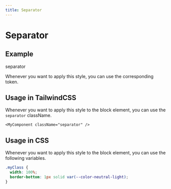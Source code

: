 ```yaml
---
title: Separator
---
```


# Separator

## Example

<div key="separator" className="box flex items-center">
  <div style={{ flex: "0 0 96px" }}>
    <div className="title-m">separator</div>
  </div>
  <div className="separator w-[240px] h-0" />
</div>

Whenever you want to apply this style, you can use the corresponding token.

## Usage in TailwindCSS

Whenever you want to apply this style to the block element, you can use the `separator` className.

```tsx
<MyComponent className="separator" />
```

## Usage in CSS

Whenever you want to apply this style to the block element, you can use the following variables.

```css
.myClass {
  width: 100%;
  border-bottom: 1px solid var(--color-neutral-light);
}
```
